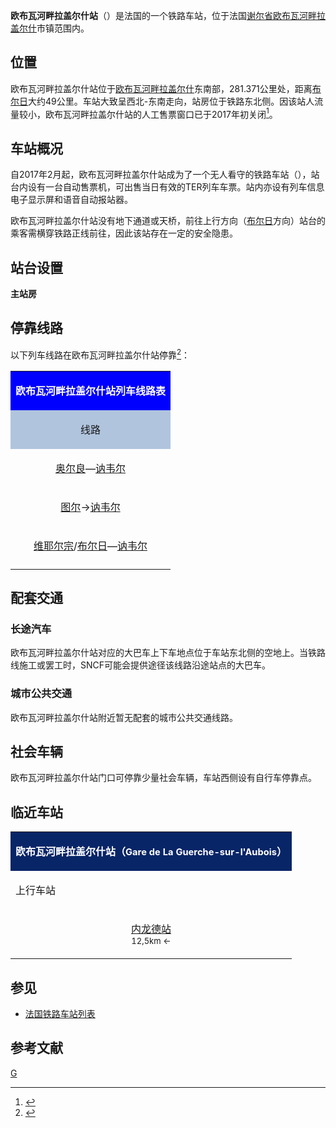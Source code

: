 {{Infobox station
|symbol_right={{SNCF logo}}
|name=欧布瓦河畔拉盖尔什站
|native_name=Gare de La Guerche-sur-l'Aubois
|native_name_lang=fr
|image=Gare de La Guerche.JPG
|caption=欧布瓦河畔拉盖尔什站主站房
|borough={{FRA}}[[谢尔省|谢尔省]][[欧布瓦河畔拉盖尔什|欧布瓦河畔拉盖尔什]]
|address=rue Gabriel Péri, 18150<br>LA GUERCHE-SUR-L'AUBOIS
|coordinates={{coord|46|59|57|N|2|49|22|E|display=inline,title|scale:10000}}
|code=576470
|elevation=190
|architect=
|owned= {{SNCF logo}}
|structure=地面单侧式车站
|opened=1847年11月15日
|closed=
|status=使用中
|operator= {{SNCF logo}}
|lines=[[维耶尔宗－桑凯兹铁路|维耶尔宗－桑凯兹铁路]]<br>{{link-fr|欧布瓦河畔拉盖尔什－马赛莱欧比尼铁路|Ligne de La Guerche-sur-l'Aubois à Marseille-lès-Aubigny}}（货运）
|platforms=2
|tracks=2
|type=客运车站，兼办货运业务
|services={{TER logo}}
|passengers=27,275人次
|pass_year=2016年<ref>{{Cite web|url=https://ressources.data.sncf.com/explore/dataset/frequentation-gares/table/?sort=voyageurs_2014&q=la+guerche|title=Fréquentation en gares|accessdate=2018-12-19|author=SNCF|date=|language=fr|publisher=SNCF Open Data|archive-date=2018-12-20|archive-url=https://web.archive.org/web/20181220230828/https://ressources.data.sncf.com/explore/dataset/frequentation-gares/table/?sort=voyageurs_2014&q=la+guerche|dead-url=no}}</ref>
|pass_rank=c级












}}
'''欧布瓦河畔拉盖尔什站'''（{{lang-fr|Gare de La Guerche-sur-l’Aubois}}）是法国的一个铁路车站，位于法国[[谢尔省|谢尔省]][[欧布瓦河畔拉盖尔什|欧布瓦河畔拉盖尔什]]市镇范围内。

==位置==

欧布瓦河畔拉盖尔什站位于[[欧布瓦河畔拉盖尔什|欧布瓦河畔拉盖尔什]]东南部，{{link-fr|维耶尔宗－讷韦尔铁路|Ligne de Vierzon à Saincaize}}281.371公里处，距离[[布尔日站|布尔日]]大约49公里。车站大致呈西北-东南走向，站房位于铁路东北侧。因该站人流量较小，欧布瓦河畔拉盖尔什站的人工售票窗口已于2017年初关闭<ref>{{Cite web|url=http://france3-regions.francetvinfo.fr/centre-val-de-loire/cher/guerche-aubois-perd-sa-gare-sncf-s-emeut-1186839.html|title=La Guerche-sur-l'Aubois perd sa gare SNCF et s'en émeut|accessdate=2017-02-15|author=CM|date=2017-01-31|language=法语|publisher=France 3 Centre - Val-de-Loire|archive-date=2020-12-06|archive-url=https://web.archive.org/web/20201206013445/https://france3-regions.francetvinfo.fr/centre-val-de-loire/cher/guerche-aubois-perd-sa-gare-sncf-s-emeut-1186839.html|dead-url=no}}</ref>。
==车站概况==

自2017年2月起，欧布瓦河畔拉盖尔什站成为了一个无人看守的铁路车站（{{lang-fr|Halte Ferroviaire}}），站台内设有一台自动售票机，可出售当日有效的TER列车车票。站内亦设有列车信息电子显示屏和语音自动报站器。

欧布瓦河畔拉盖尔什站没有地下通道或天桥，前往上行方向（[[布尔日站|布尔日]]方向）站台的乘客需横穿铁路正线前往，因此该站存在一定的安全隐患。

==站台设置==
{{RailStStart|东北}}
'''主站房'''
{{RailStPlatform|侧d||1T||}}
{{RailStLine|||[[讷韦尔站|讷韦尔]]方向→}}
{{RailStLine|||←[[布尔日站|布尔日]]方向}}
{{RailStPlatform|侧d||1T||}}
{{RailStEnd|西南}}

== 停靠线路 ==

{{动态列表|最后更新时间：2017年2月15日。本章节内容仅供参考，不排除临时性的变更。欢迎修正和补充}}

以下列车线路在欧布瓦河畔拉盖尔什站停靠<ref>{{Cite web|url=https://www.ter.sncf.com/centre-val-de-loire/gares/87576470/La%20Guerche-sur-l'Aubois/pratique|title=HALTE FERROVIAIRE LA GUERCHE-SUR-L'AUBOIS|accessdate=2017-02-15|author=SNCF|date=|language=法语|publisher=TER Centre - Val-de-Loire}}{{Dead link|date=2018年6月 |bot=InternetArchiveBot |fix-attempted=no }}</ref>：

{| class="wikitable mw-collapsible" 
|colspan="5" style="background:#0000FF" align="center" |{{SNCF logo}} <span style="color:#FFFFFF">'''欧布瓦河畔拉盖尔什站列车线路表'''</span>
|-
!style="background:#B0C4DE"| 线路
!style="background:#B0C4DE"|车种
!style="background:#B0C4DE"|上一站
!style="background:#B0C4DE"|下一站
!style="background:#B0C4DE"|大致运行频率{{noteTag|name=noteA}}
|-
|[[奥尔良站|奥尔良]]—[[讷韦尔站|讷韦尔]]
| rowspan="3" align="center" |{{TER-CVL logo}}
|[[内龙德站|内龙德]]
|[[讷韦尔站|讷韦尔]]
|每天2趟左右
|-
|[[图尔站|图尔]]→[[讷韦尔站|讷韦尔]]
|[[内龙德站|内龙德]]
|[[讷韦尔站|讷韦尔]]
|每天1班（单向）{{noteTag|name=noteB}}
|-
|[[维耶尔宗城站|维耶尔宗]]/[[布尔日站|布尔日]]—[[讷韦尔站|讷韦尔]]
|[[内龙德站|内龙德]]
|[[讷韦尔站|讷韦尔]]
|每天3趟左右
|-
|colspan="5" style="background:#FFFFFF"|{{noteFoot|1=
{{noteTag|name=noteA|1=在本栏中，往返1次为"1趟"，单程1次为"1班"；除特别标明外，其数据仅工作日有效，周末及节假日列车数量可能会减少或停运}}
{{noteTag|name=noteB|1=每周六停运}}
}}
|}
==配套交通==

===长途汽车===

欧布瓦河畔拉盖尔什站对应的大巴车上下车地点位于车站东北侧的空地上。当铁路线施工或罢工时，SNCF可能会提供途径该线路沿途站点的大巴车。

===城市公共交通===

欧布瓦河畔拉盖尔什站附近暂无配套的城市公共交通线路。

==社会车辆==

欧布瓦河畔拉盖尔什站门口可停靠少量社会车辆，车站西侧设有自行车停靠点。

==临近车站==

{|class="wikitable mw-collapsible" style="margin: 0 auto; text-align:center; width:42em;"
|colspan="3"  style="background:#082567" |<span style="color:#FFFFFF">'''欧布瓦河畔拉盖尔什站（<span style="font-size:11pt;">Gare de La Guerche-sur-l'Aubois</span>）'''</span>
|-
!上行车站
!线路
!下行车站
|-
|align="center" |[[内龙德站|内龙德站]]<br><span style="font-size:small">12,5km ←</span>
|align="center" |'''{{link-fr|维耶尔宗－讷韦尔铁路|Ligne de Vierzon à Saincaize}}'''
|align="center" |<span style="font-size:small">（支线）→ 19,8km</span> [[讷韦尔站|讷韦尔站]]<br><span style="font-size:small">（支线）→ 10,4km</span> [[桑凯斯站|桑凯斯站]]
|}

==参见==

* [[法国铁路车站列表|法国铁路车站列表]]

== 参考文献 ==
{{Reflist}}

[[Category:谢尔省铁路车站|G]]